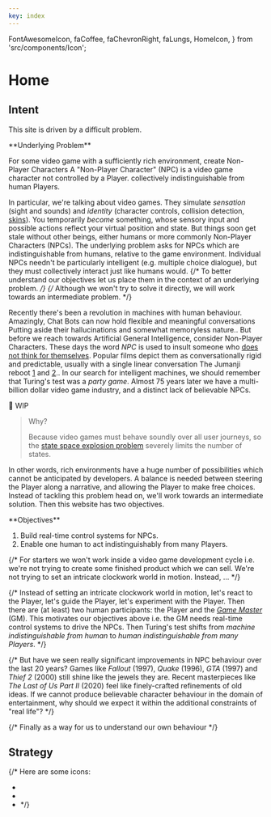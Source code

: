 ```yaml
---
key: index
---
```


  FontAwesomeIcon,
  faCoffee,
  faChevronRight,
  faLungs,
  HomeIcon,
} from 'src/components/Icon';


# Home

## Intent

This site is driven by a difficult problem. 

<Card> 
**Underlying Problem**

For some video game with a sufficiently rich environment,
create Non-Player Characters <SideNote>A "Non-Player Character" (NPC) is a video game character not controlled by a Player.</SideNote>
collectively indistinguishable from human Players.
</Card>

In particular, we're talking about video games.
They simulate _sensation_ (sight and sounds) and _identity_ (character controls, collision detection, [skins](https://namemc.com/minecraft-skins/random)).
You temporarily _become_ something, whose sensory input and possible actions reflect your virtual position and state.
But things soon get stale without other beings, either humans or more commonly Non-Player Characters (NPCs).
The underlying problem asks for NPCs which are indistinguishable from humans, relative to the game environment.
Individual NPCs needn't be particularly intelligent (e.g. multiple choice dialogue), but they must collectively interact just like humans would.
{/* To better understand our objectives let us place them in the context of an underlying problem. */}
{/* Although we won't try to solve it directly, we will work towards an intermediate problem. */}

Recently there's been a revolution in machines with human behaviour.
Amazingly, Chat Bots can now hold flexible and meaningful conversations <SideNote>Putting aside their hallucinations and somewhat memoryless nature.</SideNote>.
But before we reach towards Artificial General Intelligence,
consider Non-Player Characters. 
These days the word _NPC_ is used to insult someone who [does not think for themselves](https://en.wikipedia.org/wiki/NPC_(meme)).
Popular films depict them as conversationally rigid and predictable,
usually with a single linear conversation <SideNote>The Jumanji reboot [1](https://en.wikipedia.org/wiki/Jumanji:_Welcome_to_the_Jungle) and [2](https://en.wikipedia.org/wiki/Jumanji:_The_Next_Level).</SideNote>.
In our search for intelligent machines, we should remember that Turing's test was a _party game_.
Almost 75 years later we have a multi-billion dollar video game industry,
and a distinct lack of believable NPCs.

🚧 WIP

> Why?
>
> Because video games must behave soundly over all user journeys,
> so the [state space explosion problem](https://en.wikipedia.org/wiki/Combinatorial_explosion) severely limits the number of states.

In other words, rich environments have a huge number of possibilities which cannot be anticipated by developers.
A balance is needed between steering the Player along a narrative,
and allowing the Player to make free choices.
Instead of tackling this problem head on, we'll work towards an intermediate solution.
Then this website has two objectives.

<Card>
**Objectives**

1. Build real-time control systems for NPCs.
2. Enable one human to act indistinguishably from many Players.
</Card>


{/* For starters we won't work inside a video game development cycle i.e.
we're not trying to create some finished product which we can sell.
We're not trying to set an intricate clockwork world in motion.
Instead, ... */}

{/* Instead of setting an intricate clockwork world in motion,
let's react to the Player,
let's guide the Player,
let's experiment with the Player.
Then there are (at least) two human participants: the Player and the [_Game Master_](https://en.wikipedia.org/wiki/Gamemaster) (GM).
This motivates our objectives above i.e. the GM needs real-time control systems to drive the NPCs.
Then Turing's test shifts from _machine indistinguishable from human_ to _human indistinguishable from many Players_. */}


{/* But have we seen really significant improvements in NPC behaviour over the last 20 years?
Games like _Fallout_ (1997), _Quake_ (1996), _GTA_ (1997) and _Thief 2_ (2000) still shine like the jewels they are.
Recent masterpieces like _The Last of Us Part II_ (2020) feel like finely-crafted refinements of old ideas.
If we cannot produce believable character behaviour in the domain of entertainment,
why should we expect it within the additional constraints of "real life"? */}

{/* Finally as a way for us to understand our own behaviour */}

## Strategy

{/* 
Here are some icons:
- <FontAwesomeIcon icon={faChevronRight} size="1x" />
- <FontAwesomeIcon icon={faCoffee} size="1x" />
- <FontAwesomeIcon icon={faLungs} size="1x" /> */}

